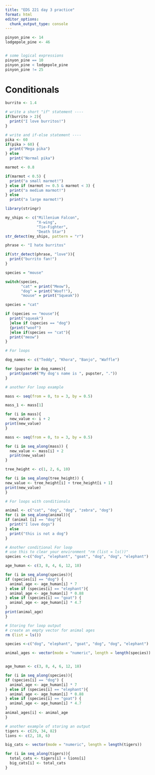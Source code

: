 ```yaml
---
title: "EDS 221 day 3 practice"
format: html
editor_options: 
  chunk_output_type: console
---
```


```r
pinyon_pine <- 14
lodgepole_pine <- 46


# some logical expressions
pinyon_pine == 10
pinyon_pine < lodgepole_pine
pinyon_pine != 25

```

# Conditionals
```r
burrito <- 1.4

# write a short "if" statement ----
if(burrito > 2){
  print("I love burritos!")
}
```


```r
# write and if-else statement ----
pika <- 60 
if(pika > 60) {
  print("Mega pika")
} else
  print("Normal pika")
```

```r
marmot <- 0.8

if(marmot < 0.5) {
  print("a small marmot!")
} else if (marmot >= 0.5 & marmot < 3) {
  print("a medium marmot!")
} else
  print("a large marmot!")
```

```r
library(stringr)

my_ships <- c("Millenium Falcon",
              "X-wing", 
              "Tie-Fighter", 
              "Death Star")
str_detect(my_ships, pattern = "r")
```

```r
phrase <- "I hate burritos"

if(str_detect(phrase, "love")){
  print("burrito fan!")
}
```

```r
species = "mouse"

switch(species, 
       "cat" = print("Meow"), 
       "dog" = print("Woof!"), 
       "mouse" = print("Squeak"))
```

```r
species = "cat"

if (species == "mouse"){
  print("squeak")
  }else if (species == "dog")
  {print("woof")
  }else if(species == "cat"){
  print("meow")
}

```

```r
# For loops

dog_names <- c("Teddy", "Khora", "Banjo", "Waffle")

for (pupster in dog_names){
  print(paste0("My dog's name is ", pupster, "."))
}
```

```r
# another For loop example

mass <- seq(from = 0, to = 3, by = 0.5)

mass_1 <- mass[1]

for (i in mass){
  new_value <- i + 2
print(new_value)
}
```

```r
mass <- seq(from = 0, to = 3, by = 0.5)

for (i in seq_along(mass)) {
  new_value <- mass[i] + 2
  print(new_value)
}
```

```r
tree_height <- c(1, 2, 6, 10)

for (i in seq_along(tree_height)) {
new_value <- tree_height[i] + tree_height[i + 1]
print(new_value)
}

```

```r
# For loops with conditionals

animal <- c("cat", "dog", "dog", "zebra", "dog")
for (i in seq_along(animal)){
if (animal [i] == "dog"){
  print("I love dogs")
} else
  print("this is not a dog")  
}
```

```r
# Another conditional For loop
# use this to clear your environment "rm (list = ls())"
species <-c("dog", "elephant", "goat", "dog", "dog", "elephant")

age_human <- c(3, 8, 4, 6, 12, 18)

for (i in seq_along(species)){
if (species[i] == "dog") {
  animal_age <- age_human[i] * 7
} else if (species[i] == "elephant"){
  animal_age <- age_human[i] * 0.88
} else if (species[i] == "goat") {
  animal_age <- age_human[i] * 4.7
}
print(animal_age)  
}    
```

```r
# Storing for loop output
# create an empty vector for animal ages
rm (list = ls())

species <-c("dog", "elephant", "goat", "dog", "dog", "elephant")

animal_ages <- vector(mode = "numeric", length = length(species))


age_human <- c(3, 8, 4, 6, 12, 18)

for (i in seq_along(species)){
if (species[i] == "dog") {
  animal_age <- age_human[i] * 7
} else if (species[i] == "elephant"){
  animal_age <- age_human[i] * 0.88
} else if (species[i] == "goat") {
  animal_age <- age_human[i] * 4.7
}
animal_ages[i] <- animal_age  
} 

```

```r
# another example of storing an output
tigers <- c(29, 34, 82)
lions <- c(2, 18, 6)

big_cats <- vector(mode = "numeric", length = length(tigers))

for (i in seq_along(tigers)){
  total_cats <- tigers[i] + lions[i]
  big_cats[i] <- total_cats
}

```


